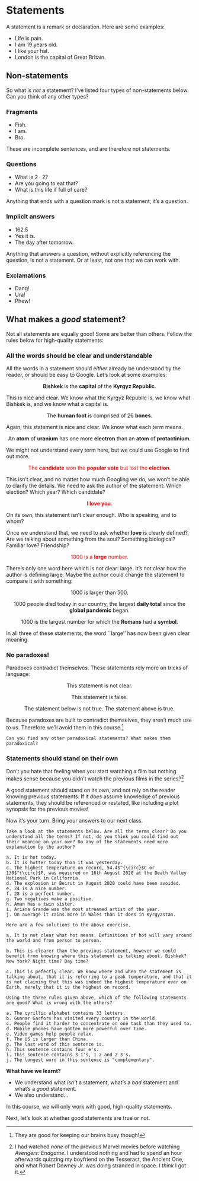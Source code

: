 # Statements

A statement is a remark or declaration. Here are some examples:

- Life is pain.
- I am 19 years old.
- I like your hat.
- London is the capital of Great Britain.

## Non-statements    

So what is *not* a statement? I've listed four types of non-statements below. Can you think of any other types?

### Fragments

- Fish.
- I am.
- Bro.

These are incomplete sentences, and are therefore not statements.
    
### Questions

- What is $2 \cdot 2$?
- Are you going to eat that?
- What is this life if full of care?

Anything that ends with a question mark is not a statement; it's a question.
    
### Implicit answers

- $162.5$
- Yes it is.
- The day after tomorrow.

Anything that answers a question, without explicitly referencing the question, is not a statement. Or at least, not one that we can work with.
    
### Exclamations

- Dang!
- Ura!
- Phew!

## What makes a *good* statement?

Not all statements are equally good! Some are better than others. Follow the rules below for high-quality statements:
    
### All the words should be clear and understandable

All the words in a statement should *either* already be understood by the reader, or should be easy to Google. Let's look at some examples:

<center>

**Bishkek** is the **capital** of the **Kyrgyz Republic**.

</center>

This is nice and clear. We know what the Kyrgyz Republic is, we know what Bishkek is, and we know what a capital is.

<center>

The **human foot** is comprised of 26 **bones**.

</center>

Again, this statement is nice and clear. We know what each term means.
    
<center>

An **atom** of **uranium** has one more **electron** than an **atom** of **protactinium**.

</center>

We might not understand every term here, but we could use Google to find out more.
    
<center>

<span style="color:red">The **candidate** won the **popular vote** but lost the **election**.</span>

</center>

This isn't clear, and no matter how much Googling we do, we won't be able to clarify the details. We need to ask the author of the statement: Which election? Which year? Which candidate?
    
<center>

<span style="color:red">**I love you**.

</center>

On its own, this statement isn't clear enough. Who is speaking, and to whom?

Once we understand that, we need to ask whether **love** is clearly defined? Are we talking about something from the soul? Something biological? Familiar love? Friendship?
    
<center>
        
<span style="color:red">1000 is a **large** number.

</center>

There's only one word here which is not clear: large. It's not clear how the author is defining large. Maybe the author could change the statement to compare it with something:

<center>

1000 is larger than 500.

1000 people died today in our country, the largest **daily total** since the **global pandemic** began.
        
1000 is the largest number for which the **Romans** had a **symbol**.
        
</center>

In all three of these statements, the word ``large'' has now  been given clear meaning.

### No paradoxes!

Paradoxes contradict themselves. These statements rely more on tricks of language:
    
<center>

This statement is not clear.

This statement is false.

The statement below is not true.
The statement above is true. 

</center>
            
Because paradoxes are built to contradict themselves, they aren't much use to us. Therefore we'll avoid them in this course.^[They are good for keeping our brains busy though!]

<div class="alert alert-danger" role="alert">
```exercise
Can you find any other paradoxical statements? What makes them paradoxical?
```  
</div>

### Statements should stand on their own

Don't you hate that feeling when you start watching a film but nothing makes sense because you didn't watch the previous films in the series?^[I had watched *none* of the previous Marvel movies before watching *Avengers: Endgame*. I understood nothing and had to spend an hour afterwards quizzing my boyfriend on the Tesseract, the Ancient One, and what Robert Downey Jr. was doing stranded in space. I *think* I got it.]
    
A good statement should stand on its own, and not rely on the reader knowing previous statements. If it *does* assume knowledge of previous statements, they should be referenced or restated, like including a plot synopsis for the previous movies!

Now it's your turn. Bring your answers to our next class. 

<div class="alert alert-info" role="alert">
```exercise
Take a look at the statements below. Are all the terms clear? Do you understand all the terms? If not, do you think you could find out their meaning on your own? Do any of the statements need more explanation by the author?
    
a. It is hot today.
b. It is hotter today than it was yesterday.
c. The highest temperature on record, 54.4$^{\circ}$C or 130$^{\circ}$F, was measured on 16th August 2020 at the Death Valley National Park in California.
d. The explosion in Beirut in August 2020 could have been avoided.
e. 24 is a nice number.
f. 28 is a perfect number.
g. Two negatives make a positive.
h. Aman has a twin sister.
i. Ariana Grande was the most streamed artist of the year.
j. On average it rains more in Wales than it does in Kyrgyzstan.

```
</div>

```solution
Here are a few solutions to the above exercise.

a. It is not clear what hot means. Definitions of hot will vary around the world and from person to person.

b. This is clearer than the previous statement, however we could benefit from knowing where this statement is talking about. Bishkek? New York? Night time? Day time?

c. This is pefectly clear. We know where and when the statement is talking about, that it is referring to a peak temperature, and that it is not claiming that this was indeed the highest temperature ever on Earth, merely that it is the highest on record.

```

<div class="alert alert-info" role="alert">
```exercise
Using the three rules given above, which of the following statements are good? What is wrong with the others?
    
a. The cyrillic alphabet contains 33 letters.
b. Gunnar Garfors has visited every country in the world.
c. People find it harder to concentrate on one task than they used to.
d. Mobile phones have gotten more powerful over time.
e. Video games help people relax.
f. The US is larger than China.
g. The last word of this sentence is.
h. This sentence contains four e's.
i. This sentence contains 3 1's, 1 2 and 2 3's.
j. The longest word in this sentence is "complementary".
```
</div>

<div class="alert alert-success" role="alert">
<strong> What have we learnt? </strong> 

- We understand what *isn't* a statement, what's a *bad* statement and what's a *good* statement. 
- We also understand... 

</div>
    
        
In this course, we will only work with good, high-quality statements.
        
Next, let's look at whether good statements are true or not. 
